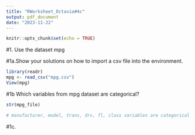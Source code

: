 ```yaml
---
title: "RWorksheet_Octavio#4c"
output: pdf_document
date: "2023-11-22"
---
```


```r
knitr::opts_chunk$set(echo = TRUE)
```

#1. Use the dataset mpg

#1a.Show your solutions on how to import a csv file into the environment.
```r
library(readr)
mpg <- read_csv("mpg.csv")
View(mpg)
```

#1b Which variables from mpg dataset are categorical?
```r
str(mpg_file)

# manufacturer, model, trans, drv, fl, class variables are categorical
```

#1c. 
```r

```

